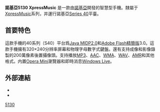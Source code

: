{{Infobox mobile phone
| name         = 
| codename     =
| logo         = <!-- file name only, i.e. example.png -->
| logosize     = <!-- include "px" - Uses users default image size if omitted -->
| image        = Nokia 5130XpressMusic.jpg
| imagesize    = 250 px
| alt          = 
| caption      = 諾基亞5130 XpressMusic
| brand        = 
| manufacturer = 諾基亞
| series       = 
| modelnumber  = 
| networks     = '''GSM''' 845 900 1800 1900 <br /> '''GPRS''' multislot class 32 max. 88 kbit/s <br />  '''EDGE''' class 32 max. 296 kbit/s
| released     = <!-- {{Start date and age|YYYY|MM|DD}} -->
| available    = <!-- Country {{Start date|YYYY|MM|DD}} (Retailer) -->
| discontinued = <!-- {{End date|YYYY|MM|DD}} -->
| unitssold    = 
| unitsshipped = 
| predecessor  = 
| successor    = 
| related      = 
| type         = 
| form         = 直板
| size         = {{convert|107.5|mm|in|abbr=on}} H <br /> {{convert|46.7|mm|in|abbr=on}} W <br /> {{convert|14.8|mm|in|abbr=on}} D
| weight       = {{convert|88|g|oz|abbr=on}}
| os           = [[Series_40|Series 40]]
| soc          = 
| cpu          = 234 MHz [[ARM9|ARM9]]
| gpu          = 
| memory       = 
| storage      = 
| memory_card  = [[Secure_Digital|microSDHC]] (最高支持32 GB)
| battery      = BL-5C <br /> 1020 [[mAh|mAh]] <br /> [[li-ion|li-ion]]
| input        = 鍵盤
| display      = [[LCD|LCD]] <br /> 240x320 px <br /> 256k colors
| ext_display  = 
| rear_camera  = 2 [[megapixel|MP]] <br /> 4x digital zoom <br /> video recording (128×96 px. or 176×144 px. at 15 fps max.)
| front_camera = 
| sound        = 3.5mm [[TRS端子|立體聲音頻插孔]]
| connectivity = Micro-USB <br /> Bluetooth帶有[[A2DP|A2DP]]
| other        = 調頻廣播
| sar          = 
| hac          = 
| website      = <!-- e.g. {{URL|}} -->
| references   = 
}}

'''諾基亞5130 XpressMusic''' 是一款由[[諾基亞|諾基亞]]開發的智慧型手機。隸屬于[[XpressMusic|XpressMusic]]系列，并運行諾基亞[[Series_40|Series 40]]平臺。

==首要特色==
這款手機的40系列（S40）平台爲[[Java_MIDP2.0|Java MIDP2.0]]和[[Adobe_Flash精簡版|Adobe Flash精簡版]]3.0。這款手機擁有320×240分辨率屏幕和物理字母數字式鍵盤。還有支持成像和影像錄製的200萬像素後置攝像頭。支持播放[[MP3|MP3]]、[[Advanced_Audio_Coding|AAC]]、[[Windows_Media_Audio|WMA]]、[[WAV|WAV]]、[[Adaptive_Multi-Rate_audio_codec|AMR]]和其他格式。内置[[Opera_Mini|Opera Mini]]瀏覽器和即時消息[[Windows_Live|Windows Live]]。

== 外部連結 ==
*{{url|http://www.nokia.com/in-en/phones/phone/5130-xpressmusic/specifications/|Nokia's official specifications page}}
*{{cite web |url= http://www.phonescoop.com/phones/phone.php?p=1935 |title= Nokia 5130 XpressMusic specs, features |website= Phone Scoop |publisher= Phone Factor, LLC |location= [[Philadelphia|Philadelphia]] |accessdate= 2013-06-11 |archive-date= 2012-11-07 |archive-url= https://web.archive.org/web/20121107104519/http://www.phonescoop.com/phones/phone.php?p=1935 |dead-url= no }}

{{commons category|Nokia 5130 XpressMusic}}
{{Nokia XpressMusic phones}}
{{Nokia phones}}
[[Category:诺基亚手机|5130]]